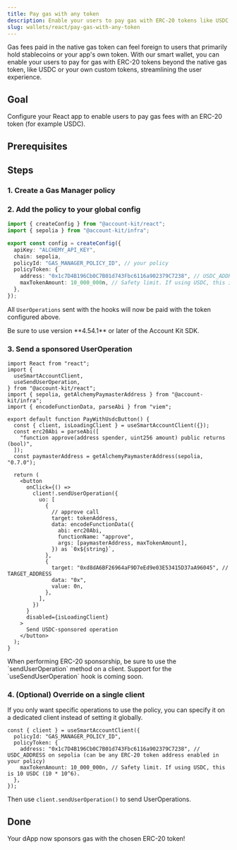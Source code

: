 ```yaml
---
title: Pay gas with any token
description: Enable your users to pay gas with ERC-20 tokens like USDC via Gas Manager
slug: wallets/react/pay-gas-with-any-token
---
```


Gas fees paid in the native gas token can feel foreign to users that primarily hold stablecoins or your app's own token. With our smart wallet, you can enable your users to pay for gas with ERC-20 tokens beyond the native gas token, like USDC or your own custom tokens, streamlining the user experience.

<Markdown src="../../shared/sponsor-gas-erc20-how-it-works.mdx" />

## Goal

Configure your React app to enable users to pay gas fees with an ERC-20 token (for example USDC).

## Prerequisites

<Markdown src="../../shared/sponsor-gas-erc20-prerequisites.mdx" />

## Steps

### 1. Create a Gas Manager policy

<Markdown src="../../shared/sponsor-gas-erc20-create-policy.mdx" />

### 2. Add the policy to your global config

```ts twoslash config.ts
import { createConfig } from "@account-kit/react";
import { sepolia } from "@account-kit/infra";

export const config = createConfig({
  apiKey: "ALCHEMY_API_KEY",
  chain: sepolia,
  policyId: "GAS_MANAGER_POLICY_ID", // your policy
  policyToken: {
    address: "0x1c7D4B196Cb0C7B01d743Fbc6116a902379C7238", // USDC_ADDRESS on sepolia (can be any ERC-20 token address enabled in your policy)
    maxTokenAmount: 10_000_000n, // Safety limit. If using USDC, this is 10 USDC (10 * 10^6).
  },
});
```

All `UserOperations` sent with the hooks will now be paid with the token configured above.

<Warning>
  Be sure to use version **4.54.1** or later of the Account Kit SDK.
</Warning>

### 3. Send a sponsored UserOperation

```tsx twoslash
import React from "react";
import {
  useSmartAccountClient,
  useSendUserOperation,
} from "@account-kit/react";
import { sepolia, getAlchemyPaymasterAddress } from "@account-kit/infra";
import { encodeFunctionData, parseAbi } from "viem";

export default function PayWithUsdcButton() {
  const { client, isLoadingClient } = useSmartAccountClient({});
  const erc20Abi = parseAbi([
    "function approve(address spender, uint256 amount) public returns (bool)",
  ]);
  const paymasterAddress = getAlchemyPaymasterAddress(sepolia, "0.7.0");

  return (
    <button
      onClick={() =>
        client!.sendUserOperation({
          uo: [
            {
              // approve call
              target: tokenAddress,
              data: encodeFunctionData({
                abi: erc20Abi,
                functionName: "approve",
                args: [paymasterAddress, maxTokenAmount],
              }) as `0x${string}`,
            },
            {
              target: "0xd8dA6BF26964aF9D7eEd9e03E53415D37aA96045", // TARGET_ADDRESS
              data: "0x",
              value: 0n,
            },
          ],
        })
      }
      disabled={isLoadingClient}
    >
      Send USDC-sponsored operation
    </button>
  );
}
```

<Tip>
  When performing ERC-20 sponsorship, be sure to use the `sendUserOperation`
  method on a client. Support for the `useSendUserOperation` hook is coming
  soon.
</Tip>

### 4. (Optional) Override on a single client

If you only want specific operations to use the policy, you can specify it on a dedicated client instead of setting it globally.

```tsx twoslash
const { client } = useSmartAccountClient({
  policyId: "GAS_MANAGER_POLICY_ID",
  policyToken: {
    address: "0x1c7D4B196Cb0C7B01d743Fbc6116a902379C7238", // USDC_ADDRESS on sepolia (can be any ERC-20 token address enabled in your policy)
    maxTokenAmount: 10_000_000n, // Safety limit. If using USDC, this is 10 USDC (10 * 10^6).
  },
});
```

Then use `client.sendUserOperation()` to send UserOperations.

## Done

Your dApp now sponsors gas with the chosen ERC-20 token!
